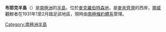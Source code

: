 '''布耶克半島'''（{{lang-no|Bjerkøodden}}）是[[南極洲|南極洲]]的[[半島|半島]]，位於[[麥克羅伯特森地|麥克羅伯特森地]]，是[[麥肯齊灣|麥肯齊灣]]的西岸，[[挪威|挪威]]觀鯨者在1931年1至2月踏足該地區，現時由[[南極條約體系|南極條約體系]]管理。

{{coord|67|50|S|69|30|E|display=title|type:landmark_source:GNIS}}

{{Antarctica-geo-stub}} 
[[Category:南極洲半島|Category:南極洲半島]]